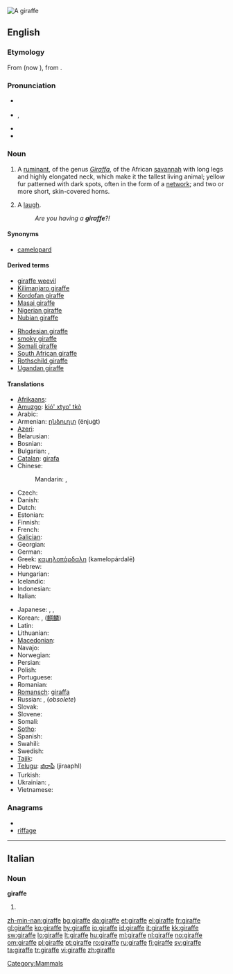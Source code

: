 [[Image:Giraffe standing.jpg|thumb|A giraffe]]
{{also|Giraffe}}
==English==
{{wikipedia}}

===Etymology===
From {{etyl|fr}} {{term|giraffe|lang=fr}} (now {{term|girafe}}), from {{etyl|ar}} {{term|زرافة||sc=Arab|tr=zarāfah}}.

===Pronunciation===
* {{a|UK}} {{IPA|/dʒɪˈɹɑːf/}}
* {{a|GenAm}} {{IPA|/ʤəˈɻæf/}}, {{SAMPA|/dZ@"r\{f/}}
* {{audio|En-us-giraffe.ogg|Audio (US)}}
* {{rhymes|ɑːf}}

===Noun===
{{en-noun}}

# A [[ruminant]], of the genus ''[[Giraffa]]'', of the African [[savannah]] with long legs and highly elongated neck, which make it the tallest living animal; yellow fur patterned with dark spots, often in the form of a [[network]]; and two or more short, skin-covered horns.
# {{Cockney rhyming slang}} A [[laugh]].
#: ''Are you having a '''giraffe'''?!''

====Synonyms====
* [[camelopard]]

====Derived terms====
{{rel-top}}
* [[giraffe weevil]]
* [[Kilimanjaro giraffe]]
* [[Kordofan giraffe]]
* [[Masai giraffe]]
* [[Nigerian giraffe]]
* [[Nubian giraffe]]
{{rel-mid}}
* [[Rhodesian giraffe]]
* [[smoky giraffe]]
* [[Somali giraffe]]
* [[South African giraffe]]
* [[Rothschild giraffe]]
* [[Ugandan giraffe]]
{{rel-bottom}}

====Translations====
{{trans-top|Mammal}}
* [[Afrikaans]]: {{t|af|kameelperd|xs=Afrikaans}}
* [[Amuzgo]]: [[kió' xtyo' tkò]]
* Arabic: {{t-|ar|زرافة|f|tr=zaraafa}}
* Armenian: [[ընձուղտ]] (ënjuġt)
* [[Azeri]]: {{t+|az|zürafə|xs=Azeri}}
* Belarusian: {{t|be|жырафа|f|tr=žyráfa|xs=Belarusian}}
* Bosnian: {{t-|bs|žirafa|f}}
* Bulgarian: {{t+|bg|жираф|m|tr=žiráf}}, {{t+|bg|жирафа|f|tr=žiráfa}}
* [[Catalan]]: [[girafa]] {{f}}
* Chinese:
*: Mandarin: {{t-|cmn|長頸鹿|sc=Hani}},  {{t-|cmn|长颈鹿|tr=chángjǐnglù|sc=Hani}}
* Czech: {{t+|cs|žirafa|f}}
* Danish: {{t+|da|giraf|c}}
* Dutch: {{t+|nl|giraf|f}}
* Estonian: {{t-|et|kaelkirjak}}
* Finnish: {{t+|fi|kirahvi}}
* French: {{t+|fr|girafe|f}}
* [[Galician]]: {{t+|gl|xirafa|f|xs=Galician}}
* Georgian: {{t-|ka|ჟირაფი|tr=žirap’i|sc=Geor|xs=Georgian}}
* German: {{t+|de|Giraffe|f}}
* Greek: [[καμηλοπάρδαλη]] (kamelopárdalē) {{f}}
* Hebrew: {{t|he|ג׳ירף|alt=גִ׳ירָף}}
* Hungarian: {{t+|hu|zsiráf}}
* Icelandic: {{t+|is|gíraffi|f}}
* Indonesian: {{t|id|jerapah|xs=Indonesian}}
* Italian: {{t+|it|giraffa|f}}
{{trans-mid}}
* Japanese: {{t+|ja|麒麟}},  {{t+|ja|キリン|tr=kirin}},  {{t-|ja|ジラフ|tr=jirafu}}
* Korean: {{t-|ko|지라프|tr=jirapeu|sc=Hang}},  {{t+|ko|기린|tr=girin|sc=Hang}} ([[麒麟]])
* Latin: {{t+|la|camelopardalis|f}}
* Lithuanian: {{t+|lt|žirafa|f|xs=Lithuanian}}
* [[Macedonian]]: {{t-|mk|жирафа|f|tr=žiráfa}}
* Navajo: {{tø|nv|tsin yilátah ayání}}
* Norwegian: {{t+|no|giraff|m}}
* Persian: {{t|fa|زرّافه|tr=zarrafe|xs=Persian}}
* Polish: {{t+|pl|żyrafa|f}}
* Portuguese: {{t+|pt|girafa|f}}
* Romanian: {{t+|ro|girafă|f}}
* [[Romansch]]: [[giraffa]] {{f}}
* Russian: {{t+|ru|жираф|m|tr=žiráf}}, {{t+|ru|жирафа|f|tr=žiráfa}} (''obsolete'')
* Slovak: {{t-|sk|žirafa|f}}
* Slovene: {{t+|sl|žirafa|f}}
* Somali: {{t-|so|geri|xs=Somali}}
* [[Sotho]]: {{t-|st|thuhlo|xs=Sotho}}
* Spanish: {{t+|es|jirafa|f}}
* Swahili: {{t+|sw|twiga|xs=Swahili}}
* Swedish: {{t+|sv|giraff|c}}
* [[Tajik]]: {{t-|tg|заррофа|tr=zarrofa|sc=Cyrl|xs=Tajik}}
* [[Telugu]]: [[జిరాఫీ]] (jiraaphI)
* Turkish: {{t+|tr|zürafa}}
* Ukrainian: {{t-|uk|жирафа|f|tr=žyráfa|xs=Ukrainian}},  {{t-|uk|жираф|m|tr=žyráf|xs=Ukrainian}}
* Vietnamese: {{t+|vi|hươu cao cổ|xs=Vietnamese}}
{{trans-bottom}}

===Anagrams===
* {{alphagram|aeffgir}}
* [[riffage#English|riffage]]

[[Category:Mammals]]

----

==Italian==

===Noun===
'''giraffe''' {{f}}

# {{plural of|giraffa|lang=Italian}}

[[zh-min-nan:giraffe]]
[[bg:giraffe]]
[[da:giraffe]]
[[et:giraffe]]
[[el:giraffe]]
[[fr:giraffe]]
[[gl:giraffe]]
[[ko:giraffe]]
[[hy:giraffe]]
[[io:giraffe]]
[[id:giraffe]]
[[it:giraffe]]
[[kk:giraffe]]
[[sw:giraffe]]
[[lo:giraffe]]
[[lt:giraffe]]
[[hu:giraffe]]
[[ml:giraffe]]
[[nl:giraffe]]
[[no:giraffe]]
[[om:giraffe]]
[[pl:giraffe]]
[[pt:giraffe]]
[[ro:giraffe]]
[[ru:giraffe]]
[[fi:giraffe]]
[[sv:giraffe]]
[[ta:giraffe]]
[[tr:giraffe]]
[[vi:giraffe]]
[[zh:giraffe]]